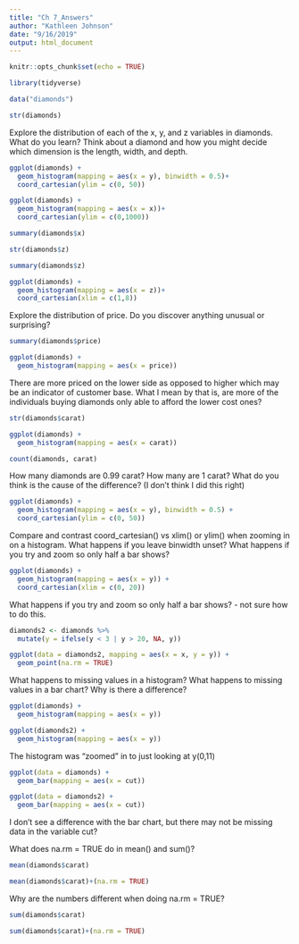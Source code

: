 ```yaml
---
title: "Ch 7_Answers"
author: "Kathleen Johnson"
date: "9/16/2019"
output: html_document
---
```


```r
knitr::opts_chunk$set(echo = TRUE)
```

```r
library(tidyverse)

```
```r
data("diamonds")
```
```r
str(diamonds)
```

Explore the distribution of each of the x, y, and z variables in diamonds. What do you learn? Think about a diamond and how you might decide which dimension is the length, width, and depth.

```r
ggplot(diamonds) + 
  geom_histogram(mapping = aes(x = y), binwidth = 0.5)+
  coord_cartesian(ylim = c(0, 50))

```

```r
ggplot(diamonds) + 
  geom_histogram(mapping = aes(x = x))+
  coord_cartesian(ylim = c(0,1000))
```
```r
summary(diamonds$x)
```

```r
str(diamonds$z)
```
```r
summary(diamonds$z)
```

```r
ggplot(diamonds) + 
  geom_histogram(mapping = aes(x = z))+
  coord_cartesian(xlim = c(1,8))
```

Explore the distribution of price. Do you discover anything unusual or surprising?

```r
summary(diamonds$price)

```

```r
ggplot(diamonds) + 
  geom_histogram(mapping = aes(x = price))
```

There are more priced on the lower side as opposed to higher which may be an indicator of customer base. What I mean by that is, are more of the individuals buying diamonds only able to afford the lower cost ones?

```r
str(diamonds$carat)
```

```r
ggplot(diamonds) + 
  geom_histogram(mapping = aes(x = carat))
```

```r
count(diamonds, carat)
```

How many diamonds are 0.99 carat? How many are 1 carat? What do you think is the cause of the difference? (I don't think I did this right)

```r
ggplot(diamonds) + 
  geom_histogram(mapping = aes(x = y), binwidth = 0.5) +
  coord_cartesian(ylim = c(0, 50))
```

Compare and contrast coord_cartesian() vs xlim() or ylim() when zooming in on a histogram. What happens if you leave binwidth unset? What happens if you try and zoom so only half a bar shows?

```r
ggplot(diamonds) + 
  geom_histogram(mapping = aes(x = y)) +
  coord_cartesian(xlim = c(0, 20))
```

What happens if you try and zoom so only half a bar shows? - not sure how to do this. 

```r
diamonds2 <- diamonds %>% 
  mutate(y = ifelse(y < 3 | y > 20, NA, y))
```

```r
ggplot(data = diamonds2, mapping = aes(x = x, y = y)) + 
  geom_point(na.rm = TRUE)
```

What happens to missing values in a histogram? What happens to missing values in a bar chart? Why is there a difference?
```r
ggplot(diamonds) + 
  geom_histogram(mapping = aes(x = y))
```
```r
ggplot(diamonds2) + 
  geom_histogram(mapping = aes(x = y))
```
The histogram was "zoomed" in to just looking at y(0,11) 

```r
ggplot(data = diamonds) +
  geom_bar(mapping = aes(x = cut))
```
```r
ggplot(data = diamonds2) +
  geom_bar(mapping = aes(x = cut))
```
I don't see a difference with the bar chart, but there may not be missing data in the variable cut?

What does na.rm = TRUE do in mean() and sum()?

```r
mean(diamonds$carat)
```

```r
mean(diamonds$carat)+(na.rm = TRUE)
```

Why are the numbers different when doing na.rm = TRUE?

```r
sum(diamonds$carat)
```

```r
sum(diamonds$carat)+(na.rm = TRUE)
```

